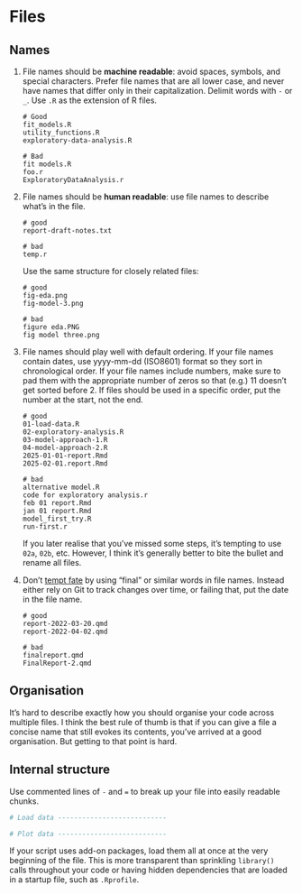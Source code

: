 # Files {#sec-files}

## Names

1.  File names should be **machine readable**: avoid spaces, symbols, and special characters. Prefer file names that are all lower case, and never
have names that differ only in their capitalization. Delimit words with `-` or `_`. Use `.R` as the extension of R files.

    ```
    # Good
    fit_models.R
    utility_functions.R
    exploratory-data-analysis.R

    # Bad
    fit models.R
    foo.r
    ExploratoryDataAnalysis.r
    ```

2.  File names should be **human readable**: use file names to describe what's in the file.

    ```
    # good
    report-draft-notes.txt

    # bad
    temp.r
    ```

    Use the same structure for closely related files:

    ```
    # good
    fig-eda.png
    fig-model-3.png

    # bad
    figure eda.PNG
    fig model three.png
    ```

3.  File names should play well with default ordering. If your file names contain dates, use yyyy-mm-dd (ISO8601) format so they sort in chronological order. If your file names include numbers, make sure to pad them with the appropriate number of zeros so that (e.g.) 11 doesn't get sorted before 2. If files should be used in a specific order, put the number at the start, not the end.

    ```
    # good
    01-load-data.R
    02-exploratory-analysis.R
    03-model-approach-1.R
    04-model-approach-2.R
    2025-01-01-report.Rmd
    2025-02-01.report.Rmd

    # bad
    alternative model.R
    code for exploratory analysis.r
    feb 01 report.Rmd
    jan 01 report.Rmd
    model_first_try.R
    run-first.r
    ```

    If you later realise that you've missed some steps, it's tempting to use `02a`,
`02b`, etc. However, I think it's generally better to bite the bullet and
rename all files.

4.  Don't [tempt fate](https://phdcomics.com/comics.php?f=1531) by using "final" or similar words in file names. Instead either rely on Git to track changes over time, or failing that, put the date in the file name.

    ```
    # good
    report-2022-03-20.qmd
    report-2022-04-02.qmd

    # bad
    finalreport.qmd
    FinalReport-2.qmd
    ```

## Organisation

It's hard to describe exactly how you should organise your code across multiple files. I think the best rule of thumb is that if you can give a file a concise name that still evokes its contents, you've arrived at a good organisation. But getting to that point is hard.

## Internal structure

Use commented lines of `-` and `=` to break up your file into easily readable
chunks.

```r
# Load data ---------------------------

# Plot data ---------------------------
```

If your script uses add-on packages, load them all at once at the very
beginning of the file. This is more transparent than sprinkling `library()`
calls throughout your code or having hidden dependencies that are loaded in a
startup file, such as `.Rprofile`.
